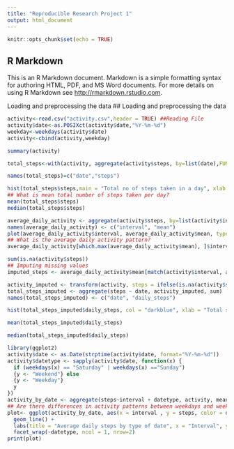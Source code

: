 ---
title: "Reproducible Research Project 1"
output: html_document
---

```{r setup, include=FALSE}
knitr::opts_chunk$set(echo = TRUE)
```

## R Markdown

This is an R Markdown document. Markdown is a simple formatting syntax for authoring HTML, PDF, and MS Word documents. For more details on using R Markdown see <http://rmarkdown.rstudio.com>.

Loading and preprocessing the data
## Loading and preprocessing the data
```{r mean, echo=TRUE}
activity<-read.csv("activity.csv",header = TRUE) ##Reading File
activity$date<-as.POSIXct(activity$date,"%Y-%m-%d")
weekday<-weekdays(activity$date)
activity<-cbind(activity,weekday)

summary(activity)

total_steps<-with(activity, aggregate(activity$steps, by=list(date),FUN=sum, na.rm= TRUE ))

names(total_steps)=c("date","steps")

hist(total_steps$steps,main = "Total no of steps taken in a day", xlab = "Total steps taken per day", col = "Blue", ylim = c(0,20),breaks = seq(0,25000, by=2500)) ##Plot
## What is mean total number of steps taken per day?
mean(total_steps$steps)
median(total_steps$steps)
```
```{r dailyaverage, echo=TRUE}
average_daily_activity <- aggregate(activity$steps, by=list(activity$interval), FUN=mean, na.rm=TRUE)
names(average_daily_activity) <- c("interval", "mean")
plot(average_daily_activity$interval, average_daily_activity$mean, type = "l", col="darkblue", lwd = 2, xlab="Interval", ylab="Average number of steps", main="Average number of steps per intervals")
## What is the average daily activity pattern?
average_daily_activity[which.max(average_daily_activity$mean), ]$interval
```
```{r imputed, echo=TRUE}
sum(is.na(activity$steps))
## Imputing missing values
imputed_steps <- average_daily_activity$mean[match(activity$interval, average_daily_activity$interval)]

activity_imputed <- transform(activity, steps = ifelse(is.na(activity$steps), yes = imputed_steps, no = activity$steps))
total_steps_imputed <- aggregate(steps ~ date, activity_imputed, sum)
names(total_steps_imputed) <- c("date", "daily_steps")

hist(total_steps_imputed$daily_steps, col = "darkblue", xlab = "Total steps per day", ylim = c(0,30), main = "Total number of steps taken each day", breaks = seq(0,25000,by=2500))

mean(total_steps_imputed$daily_steps)

median(total_steps_imputed$daily_steps)
```

```{r weekday, echo=TRUE}
library(ggplot2)
activity$date <- as.Date(strptime(activity$date, format="%Y-%m-%d"))
activity$datetype <- sapply(activity$date, function(x) {
  if (weekdays(x) == "Saturday" | weekdays(x) =="Sunday") 
  {y <- "Weekend"} else 
  {y <- "Weekday"}
  y
})
activity_by_date <- aggregate(steps~interval + datetype, activity, mean, na.rm = TRUE)
## Are there differences in activity patterns between weekdays and weekends?
plot<- ggplot(activity_by_date, aes(x = interval , y = steps, color = datetype)) +
  geom_line() +
  labs(title = "Average daily steps by type of date", x = "Interval", y = "Average number of steps") +
  facet_wrap(~datetype, ncol = 1, nrow=2)
print(plot)
```